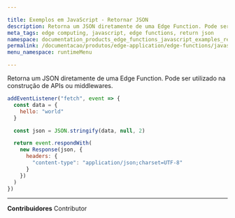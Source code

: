 ```yaml
---

title: Exemplos em JavaScript - Retornar JSON
description: Retorna um JSON diretamente de uma Edge Function. Pode ser utilizado na construção de APIs ou middlewares.
meta_tags: edge computing, javascript, edge functions, return json
namespace: documentation_products_edge_functions_javascript_examples_return_json
permalink: /documentacao/produtos/edge-application/edge-functions/javascript-examples/return-json/
menu_namespace: runtimeMenu

---
```


Retorna um JSON diretamente de uma Edge Function. Pode ser utilizado na construção de APIs ou middlewares.

```js
addEventListener("fetch", event => {
  const data = {
    hello: "world"
  }

  const json = JSON.stringify(data, null, 2)

  return event.respondWith(
    new Response(json, {
      headers: {
        "content-type": "application/json;charset=UTF-8"
      }
    })
  )
})
```





---


**Contribuidores** <ContributorList>Contributor</ContributorList>
